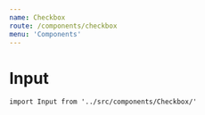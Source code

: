 ```yaml
---
name: Checkbox
route: /components/checkbox
menu: 'Components'
---
```


<GlobalStyle />

# Input
```import Input from '../src/components/Checkbox/'```

<Playground>
    <Checkbox
        id='check1'
        label='Option 1'
    />
    <br />
    <Checkbox
        id='check2'
        label='Option 2'
    />
</Playground>
